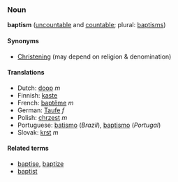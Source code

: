 ===Noun===
'''baptism''' ([[uncountable]] and [[countable]]; plural: [[baptisms]])

====Synonyms====
*[[Christening]] (may depend on religion & denomination)

====Translations====
*Dutch: [[doop]] ''m''
*Finnish: [[kaste]]
*French: [[baptême]] ''m''
*German: [[Taufe]] ''f''
*Polish: [[chrzest]] ''m''
*Portuguese: [[batismo]] (''Brazil''), [[baptismo]] (''Portugal'')
*Slovak: [[krst]] ''m''

====Related terms====
*[[baptise]], [[baptize]]
*[[baptist]]